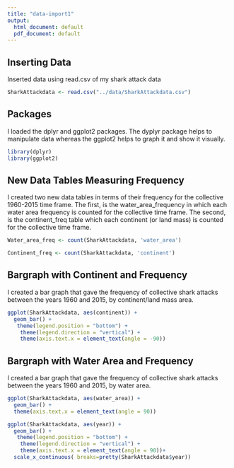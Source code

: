 ```yaml
---
title: "data-import1"
output:
  html_document: default
  pdf_document: default
---
```


## Inserting Data
Inserted data using read.csv of my shark attack data 
```r
SharkAttackdata <- read.csv("../data/SharkAttackdata.csv")
```

## Packages
I loaded the dplyr and ggplot2 packages. The dyplyr package helps to manipulate data whereas the ggplot2 helps to graph it and show it visually. 
```r
library(dplyr)
library(ggplot2)
```

## New Data Tables Measuring Frequency
I created two new data tables in terms of their frequency for the collective 1960-2015 time frame. The first, is the water_area_frequency in which each water area frequency is counted for the collective time frame. The second, is the continent_freq table which each continent (or land mass) is counted for the collective time frame. 
```r
Water_area_freq <- count(SharkAttackdata, 'water_area')
```

```r
Continent_freq <- count(SharkAttackdata, 'continent')
```

## Bargraph with Continent and Frequency
I created a bar graph that gave the frequency of collective shark attacks between the years 1960 and 2015, by continent/land mass area. 
```r
ggplot(SharkAttackdata, aes(continent)) +
  geom_bar() +
   theme(legend.position = "bottom") +
    theme(legend.direction = "vertical") +
    theme(axis.text.x = element_text(angle = -90))
```



## Bargraph with Water Area and Frequency
I created a bar graph that gave the frequency of collective shark attacks between the years 1960 and 2015, by water area. 

```r
ggplot(SharkAttackdata, aes(water_area)) +
  geom_bar() + 
  theme(axis.text.x = element_text(angle = 90))

```


```r
ggplot(SharkAttackdata, aes(year)) +
  geom_bar() + 
   theme(legend.position = "bottom") +
    theme(legend.direction = "vertical") +
    theme(axis.text.x = element_text(angle = 90))+
  scale_x_continuous( breaks=pretty(SharkAttackdata$year))
```




